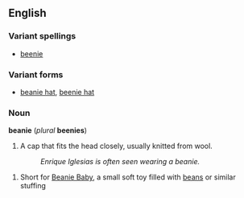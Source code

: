 ==English==
===Variant spellings===
*[[beenie]]

===Variant forms===
*[[beanie hat]], [[beenie hat]]

===Noun===
'''beanie''' (''plural'' '''beenies''')

#A cap that fits the head closely, usually knitted from wool.
#:''Enrique Iglesias is often seen wearing a beanie.''
<!-- funny, but is it useful? #:''An Aluminum Foil Deflector Beanie shields your brain from electromagnetic and psychotronic forces.''-->
#Short for [[beanie babies|Beanie Baby]], a small soft toy filled with [[bean]]s or similar stuffing